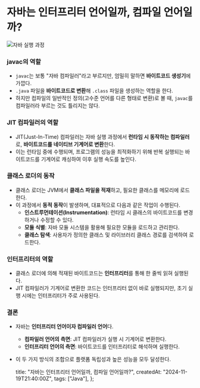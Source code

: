 # 자바는 인터프리터 언어일까, 컴파일 언어일까?

![자바 실행 과정](./java-system.png)

### javac의 역할

- `javac`는 보통 "자바 컴파일러"라고 부르지만, 엄밀히 말하면 **바이트코드 생성기**에 가깝다.
- `.java` 파일을 **바이트코드로 변환**해 `.class` 파일을 생성하는 역할을 한다.
- 하지만 컴파일의 일반적인 정의(고수준 언어를 다른 형태로 변환)로 볼 때, `javac`를 컴파일러라 부르는 것도 틀리지는 않다.

### JIT 컴파일러의 역할

- JIT(Just-In-Time) 컴파일러는 자바 실행 과정에서 **런타임 시 동작하는 컴파일러**로, **바이트코드를 네이티브 기계어로 변환**한다.
- 이는 런타임 중에 수행되며, 프로그램의 성능을 최적화하기 위해 반복 실행되는 바이트코드를 기계어로 캐싱하여 이후 실행 속도를 높인다.

### 클래스 로더의 동작

- 클래스 로더는 JVM에서 **클래스 파일을 적재**하고, 필요한 클래스를 메모리에 로드한다.
- 이 과정에서 **동적 동작**이 발생하며, 대표적으로 다음과 같은 작업이 수행된다.
  - **인스트루먼테이션(Instrumentation)**: 런타임 시 클래스의 바이트코드를 변경하거나 수정할 수 있다.
  - **모듈 식별**: 자바 모듈 시스템을 활용해 필요한 모듈을 로드하고 관리한다.
  - **클래스 탐색**: 사용자가 정의한 클래스 및 라이브러리 클래스 경로를 검색하여 로드한다.

### 인터프리터의 역할

- 클래스 로더에 의해 적재된 바이트코드는 **인터프리터**를 통해 한 줄씩 읽혀 실행된다.
- JIT 컴파일러가 기계어로 변환한 코드는 인터프리터 없이 바로 실행되지만, 초기 실행 시에는 인터프리터가 주로 사용된다.

### 결론

- 자바는 **인터프리터 언어이자 컴파일러 언어**다.
  - **컴파일러 언어의 측면**: JIT 컴파일러가 실행 시 기계어로 변환한다.
  - **인터프리터 언어의 측면**: 바이트코드를 인터프리터로 해석하며 실행한다.
- 이 두 가지 방식의 조합으로 플랫폼 독립성과 높은 성능을 모두 달성한다.

  title: "자바는 인터프리터 언어일까, 컴파일 언어일까?",
  createdAt: "2024-11-19T21:40:00Z",
  tags: ["Java"],
};
